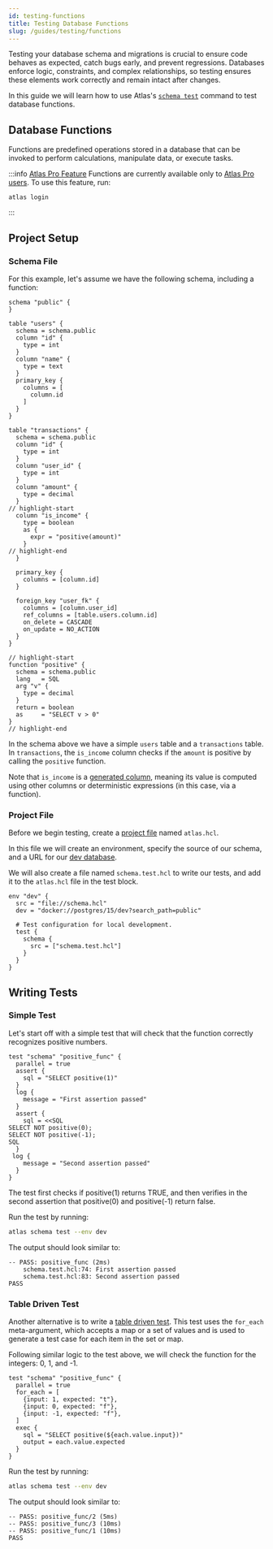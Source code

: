 ```yaml
---
id: testing-functions
title: Testing Database Functions
slug: /guides/testing/functions
---
```


Testing your database schema and migrations is crucial to ensure code behaves as expected, catch bugs early,
and prevent regressions. Databases enforce logic, constraints, and complex relationships,
so testing ensures these elements work correctly and remain intact after changes.

In this guide we will learn how to use Atlas's [`schema test`](/testing/schema) command to test database functions.

## Database Functions

Functions are predefined operations stored in a database that can be invoked to perform calculations, manipulate data,
or execute tasks.

:::info [Atlas Pro Feature](/features#pro-plan)
Functions are currently available only to [Atlas Pro users](/features#pro-plan). To use this feature, run:
```
atlas login
```
:::

## Project Setup

### Schema File
For this example, let's assume we have the following schema, including a function:

```hcl title="schema.hcl"
schema "public" {
}

table "users" {
  schema = schema.public
  column "id" {
    type = int
  }
  column "name" {
    type = text
  }
  primary_key {
    columns = [
      column.id
    ]
  }
}

table "transactions" {
  schema = schema.public
  column "id" {
    type = int
  }
  column "user_id" {
    type = int
  }
  column "amount" {
    type = decimal
  }
// highlight-start
  column "is_income" {
    type = boolean
    as {
      expr = "positive(amount)"
    }
// highlight-end
  }

  primary_key {
    columns = [column.id]
  }

  foreign_key "user_fk" {
    columns = [column.user_id]
    ref_columns = [table.users.column.id]
    on_delete = CASCADE
    on_update = NO_ACTION
  }
}

// highlight-start
function "positive" {
  schema = schema.public
  lang   = SQL
  arg "v" {
    type = decimal
  }
  return = boolean
  as     = "SELECT v > 0"
}
// highlight-end
```

In the schema above we have a simple `users` table and a `transactions` table. In `transactions`, the `is_income` column
checks if the `amount` is positive by calling the `positive` function.

Note that `is_income` is a [generated column](/atlas-schema/hcl#generated-columns), meaning its value is
computed using other columns or deterministic expressions (in this case, via a function).

### Project File

Before we begin testing, create a [project file](/atlas-schema/projects#project-files) named
`atlas.hcl`.

In this file we will create an environment, specify the source of our schema,
and a URL for our [dev database](/concepts/dev-database).

We will also create a file named `schema.test.hcl` to write our tests, and
add it to the `atlas.hcl` file in the test block.

```hcl title="atlas.hcl"
env "dev" {
  src = "file://schema.hcl"
  dev = "docker://postgres/15/dev?search_path=public"

  # Test configuration for local development.
  test {
    schema {
      src = ["schema.test.hcl"]
    }
  }
}
```

## Writing Tests

### Simple Test

Let's start off with a simple test that will check that the function correctly recognizes positive numbers.

```hcl title="schema.test.hcl"
test "schema" "positive_func" {
  parallel = true
  assert {
    sql = "SELECT positive(1)"
  }
  log {
    message = "First assertion passed"
  }
  assert {
    sql = <<SQL
SELECT NOT positive(0);
SELECT NOT positive(-1);
SQL
  }
 log {
    message = "Second assertion passed"
  }
}
```

The test first checks if positive(1) returns TRUE, and then verifies in the second assertion that
positive(0) and positive(-1) return false.

Run the test by running:

```bash
atlas schema test --env dev
```

The output should look similar to:
```testoutput title="Test Output"
-- PASS: positive_func (2ms)
    schema.test.hcl:74: First assertion passed
    schema.test.hcl:83: Second assertion passed
PASS
```

### Table Driven Test

Another alternative is to write a [table driven test](/testing/schema#table-driven-tests). This
test uses the `for_each` meta-argument, which accepts a map or a set of values and is used to generate
a test case for each item in the set or map.

Following similar logic to the test above, we will check the function for the integers: 0, 1, and -1.

```hcl title="schema.test.hcl"
test "schema" "positive_func" {
  parallel = true
  for_each = [
    {input: 1, expected: "t"},
    {input: 0, expected: "f"},
    {input: -1, expected: "f"},
  ]
  exec {
    sql = "SELECT positive(${each.value.input})"
    output = each.value.expected
  }
}
```

Run the test by running:

```bash
atlas schema test --env dev
```

The output should look similar to:
```testoutput title="Test Output"
-- PASS: positive_func/2 (5ms)
-- PASS: positive_func/3 (10ms)
-- PASS: positive_func/1 (10ms)
PASS
```
